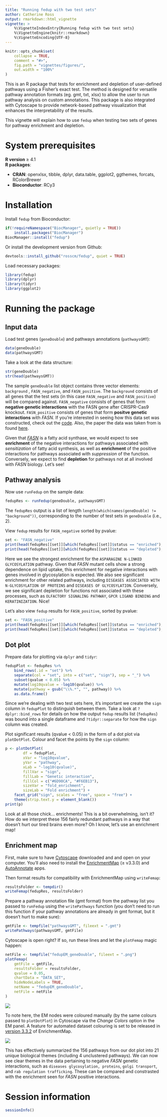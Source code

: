 ```yaml
---
title: "Running fedup with two test sets"
author: Catherine Ross
output: rmarkdown::html_vignette
vignette: >
    %\VignetteIndexEntry{Running fedup with two test sets}
    %\VignetteEngine{knitr::rmarkdown}
    %\VignetteEncoding{UTF-8}
---
```


```r
knitr::opts_chunk$set(
    collapse = TRUE,
    comment = "#>",
    fig.path = "vignettes/figures/",
    out.width = "100%"
)
```

This is an R package that tests for enrichment and depletion of user-defined
pathways using a Fisher's exact test. The method is designed for versatile
pathway annotation formats (eg. gmt, txt, xlsx) to allow the user to run
pathway analysis on custom annotations. This package is also
integrated with Cytoscape to provide network-based pathway visualization
that enhances the interpretability of the results.

This vignette will explain how to use `fedup` when testing two sets of genes
for pathway enrichment and depletion.

# System prerequisites

**R version** ≥ 4.1    
**R packages**:

* **CRAN**: openxlsx, tibble, dplyr, data.table, ggplot2, ggthemes, forcats,
RColorBrewer
* **Bioconductor**: RCy3

# Installation

Install `fedup` from Bioconductor:

```r
if(!requireNamespace("BiocManager", quietly = TRUE))
    install.packages("BiocManager")
BiocManager::install("fedup")
```

Or install the development version from Github:

```r
devtools::install_github("rosscm/fedup", quiet = TRUE)
```

Load necessary packages:

```r
library(fedup)
library(dplyr)
library(tidyr)
library(ggplot2)
```

# Running the package
## Input data

Load test genes (`geneDouble`) and pathways annotations (`pathwaysGMT`):

```r
data(geneDouble)
data(pathwaysGMT)
```

Take a look at the data structure:

```r
str(geneDouble)
str(head(pathwaysGMT))
```

The sample `geneDouble` list object contains three vector elements: `background`
, `FASN_negative`, and `FASN_positive`. The `background` consists of all genes
that the test sets (in this case `FASN_negative` and `FASN_positive`) will be
compared against. `FASN_negative` consists of genes that form
**negative genetic interactions** with the FASN gene after CRISPR-Cas9 knockout.
`FASN_positive` consists of genes that form **positve genetic interactions**
with *FASN*. If you're interested in seeing how this data set was
constructed, check out the
[code](https://github.com/rosscm/fedup/blob/main/inst/script/genes.R).
Also, the paper the data was taken from is found
[here](https://www.ncbi.nlm.nih.gov/pmc/articles/PMC7566881/).

Given that [*FASN*](https://www.genecards.org/cgi-bin/carddisp.pl?gene=FASN) is
a fatty acid synthase, we would expect to see **enrichment** of the negative
interactions for pathways associated with *sensitization* of fatty acid
synthesis, as well as **enrichment** of the positive interactions for pathways
associated with *suppression* of the function. Conversely, we expect to find
**depletion** for pathways not at all involved with *FASN* biology. Let's see!

## Pathway analysis

Now use `runFedup` on the sample data:

```r
fedupRes <- runFedup(geneDouble, pathwaysGMT)
```

The `fedupRes` output is a list of length `length(which(names(geneDouble) !=
"background"))`, corresponding to the number of test sets in `geneDouble`
(i.e., 2).

View `fedup` results for `FASN_negative` sorted by pvalue:

```r
set <- "FASN_negative"
print(head(fedupRes[[set]][which(fedupRes[[set]]$status == "enriched"),]))
print(head(fedupRes[[set]][which(fedupRes[[set]]$status == "depleted"),]))
```

Here we see the strongest enrichment for the `ASPARAGINE N-LINKED GLYCOSYLATION`
pathway. Given that *FASN* mutant cells show a strong dependence on lipid
uptake, this enrichment for negative interactions with genes involved in
glycosylation is expected. We also see significant enrichment for other related
pathways, including `DISEASES ASSOCIATED WITH N-GLYCOSYLATION OF PROTEINS` and
`DISEASES OF GLYCOSYLATION`. Conversely, we see significant depletion for
functions not associated with these processes, such as `OLFACTORY SIGNALING
PATHWAY`, `GPCR LIGAND BINDING` and `KERATINIZATION`. Nice!

Let's also view `fedup` results for `FASN_positive`, sorted by pvalue:

```r
set <- "FASN_positive"
print(head(fedupRes[[set]][which(fedupRes[[set]]$status == "enriched"),]))
print(head(fedupRes[[set]][which(fedupRes[[set]]$status == "depleted"),]))
```

## Dot plot

Prepare data for plotting via `dplyr` and `tidyr`:

```r
fedupPlot <- fedupRes %>%
    bind_rows(.id = "set") %>%
    separate(col = "set", into = c("set", "sign"), sep = "_") %>%
    subset(qvalue < 0.05) %>%
    mutate(log10qvalue = -log10(qvalue)) %>%
    mutate(pathway = gsub("\\%.*", "", pathway)) %>%
    as.data.frame()
```

Since we're dealing with two test sets here, it's important we create the
`sign` column in `fedupPlot` to distinguish between them. Take a look at
`?dplyr::bind_rows` for details on how the output `fedup` results list
(`fedupRes`) was bound into a single dataframe and `?tidyr::separate` for how
the `sign` column was created.

Plot significant results (qvalue < 0.05) in the form of a dot plot via
`plotDotPlot`. Colour and facet the points by the `sign` column:

```r
p <- plotDotPlot(
        df = fedupPlot,
        xVar = "log10qvalue",
        yVar = "pathway",
        xLab = "-log10(qvalue)",
        fillVar = "sign",
        fillLab = "Genetic interaction",
        fillCol = c("#6D90CA", "#F6EB13"),
        sizeVar = "fold_enrichment",
        sizeLab = "Fold enrichment") +
    facet_grid("sign", scales = "free", space = "free") +
    theme(strip.text.y = element_blank())
print(p)
```

Look at all those chick... enrichments! This is a bit overwhelming, isn't it?
How do we interpret these 156 fairly redundant pathways in a way that doesn't
hurt our tired brains even more? Oh I know, let's use an enrichment map!

## Enrichment map

First, make sure to have [Cytoscape](https://cytoscape.org/download.html)
downloaded and and open on your computer. You'll also need to install the
[EnrichmentMap](http://apps.cytoscape.org/apps/enrichmentmap) (≥ v3.3.0)
and [AutoAnnotate](http://apps.cytoscape.org/apps/autoannotate) apps.

Then format results for compatibility with EnrichmentMap using `writeFemap`:

```r
resultsFolder <- tempdir()
writeFemap(fedupRes, resultsFolder)
```

Prepare a pathway annotation file (gmt format) from the pathway list you
passed to `runFedup` using the `writePathways` function (you don't need to run
this function if your pathway annotations are already in gmt format, but it
doesn't hurt to make sure):

```r
gmtFile <- tempfile("pathwaysGMT", fileext = ".gmt")
writePathways(pathwaysGMT, gmtFile)
```

Cytoscape is open right? If so, run these lines and let the `plotFemap`
magic happen:

```r
netFile <- tempfile("fedupEM_geneDouble", fileext = ".png")
plotFemap(
    gmtFile = gmtFile,
    resultsFolder = resultsFolder,
    qvalue = 0.05,
    chartData = "DATA_SET",
    hideNodeLabels = TRUE,
    netName = "fedupEM_geneDouble",
    netFile = netFile
)
```

![](figures/fedupEM_geneDouble.png)

To note here, the EM nodes were coloured manually (by the same colours passed to
`plotDotPlot`) in Cytoscape via the *Change Colors* option in the EM panel.
A feature for automated dataset colouring is set to be released in
[version 3.3.2](https://github.com/BaderLab/EnrichmentMapApp/issues/455)
of EnrichmentMap.

![](figures/EMpanel_geneDouble.png)

This has effectively summarized the 156 pathways from our dot plot into 21
unique biological themes (including 4 unclustered pathways). We can now see
clear themes in the data pertaining to negative *FASN* genetic interactions,
such as `diseases glycosylation, proteins`, `golgi transport`, and
`rab regulation trafficking`. These can be compared and constrasted with the
enrichment seen for *FASN* positive interactions.

# Session information

```r
sessionInfo()
```
